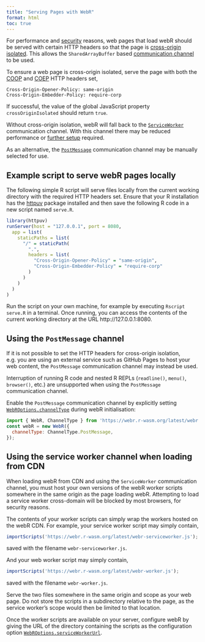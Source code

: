 ```yaml
---
title: "Serving Pages with WebR"
format: html
toc: true
---
```


For performance and [security](https://developer.mozilla.org/en-US/docs/Web/JavaScript/Reference/Global_Objects/SharedArrayBuffer#security_requirements%3E) reasons, web pages that load webR should be served with certain HTTP headers so that the page is [cross-origin isolated](https://developer.mozilla.org/en-US/docs/Web/API/crossOriginIsolated). This allows the `SharedArrayBuffer` based [communication channel](communication.qmd#webr-channels) to be used.

To ensure a web page is cross-origin isolated, serve the page with both the [COOP](https://developer.mozilla.org/en-US/docs/Web/HTTP/Headers/Cross-Origin-Opener-Policy) and [COEP](https://developer.mozilla.org/en-US/docs/Web/HTTP/Headers/Cross-Origin-Embedder-Policy) HTTP headers set,

    Cross-Origin-Opener-Policy: same-origin
    Cross-Origin-Embedder-Policy: require-corp

If successful, the value of the global JavaScript property `crossOriginIsolated` should return `true`.

::: callout-warning
Without cross-origin isolation, webR will fall back to the [`ServiceWorker`](communication.qmd#webr-channels) communication channel. With this channel there may be reduced performance or [further setup](#sw-cdn) required.

As an alternative, the [`PostMessage`](#postmessage) communication channel may be manually selected for use.
:::

## Example script to serve webR pages locally

The following simple R script will serve files locally from the current working directory with the required HTTP headers set. Ensure that your R installation has the [httpuv](https://cran.r-project.org/web/packages/httpuv/index.html) package installed and then save the following R code in a new script named `serve.R`.

```r
library(httpuv)
runServer(host = "127.0.0.1", port = 8080,
  app = list(
    staticPaths = list(
      "/" = staticPath(
        ".",
        headers = list(
          "Cross-Origin-Opener-Policy" = "same-origin",
          "Cross-Origin-Embedder-Policy" = "require-corp"
        )
      )
    )
  )
)
```

Run the script on your own machine, for example by executing `Rscript serve.R` in a terminal. Once running, you can access the contents of the current working directory at the URL http://127.0.0.1:8080.

## Using the `PostMessage` channel {#postmessage}

If it is not possible to set the HTTP headers for cross-origin isolation, e.g. you are using an external service such as GitHub Pages to host your web content, the `PostMessage` communication channel may instead be used.

::: callout-warning
Interruption of running R code and nested R REPLs (`readline()`, `menu()`, `browser()`, etc.) are unsupported when using the `PostMessage` communication channel.
:::

Enable the `PostMessage` communication channel by explicitly setting [`WebROptions.channelType`](api/js/interfaces/WebR.WebROptions.md#channeltype) during webR initialisation:

``` js
import { WebR, ChannelType } from 'https://webr.r-wasm.org/latest/webr.mjs';
const webR = new WebR({
  channelType: ChannelType.PostMessage,
});
```

## Using the service worker channel when loading from CDN {#sw-cdn}

When loading webR from CDN and using the `ServiceWorker` communication channel, you must host your own versions of the webR worker scripts somewhere in the same origin as the page loading webR. Attempting to load a service worker cross-domain will be blocked by most browsers, for security reasons.

The contents of your worker scripts can simply wrap the workers hosted on the webR CDN. For example, your service worker script may simply contain,

``` javascript
importScripts('https://webr.r-wasm.org/latest/webr-serviceworker.js');
```

saved with the filename `webr-serviceworker.js`.

And your web worker script may simply contain,

``` javascript
importScripts('https://webr.r-wasm.org/latest/webr-worker.js');
```

saved with the filename `webr-worker.js`.

Serve the two files somewhere in the same origin and scope as your web page. Do not store the scripts in a subdirectory relative to the page, as the service worker's scope would then be limited to that location.

Once the worker scripts are available on your server, configure webR by giving the URL of the directory containing the scripts as the configuration option [`WebROptions.serviceWorkerUrl`](api/js/interfaces/WebR.WebROptions.md#serviceworkerurl).
